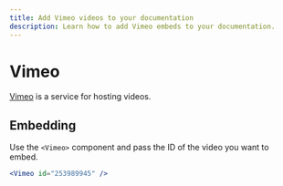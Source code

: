 ```yaml
---
title: Add Vimeo videos to your documentation
description: Learn how to add Vimeo embeds to your documentation.
---
```


# Vimeo

[Vimeo](https://vimeo.com/) is a service for hosting videos.

## Embedding

Use the `<Vimeo>` component and pass the ID of the video you want to embed.

```jsx
<Vimeo id="253989945" />
```

<Vimeo id="253989945" />

